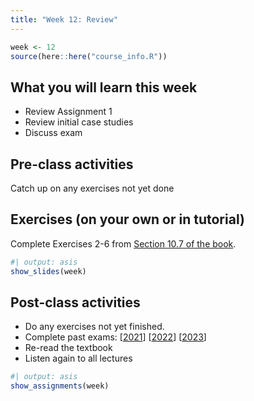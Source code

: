 ```yaml
---
title: "Week 12: Review"
---
```


```r
week <- 12
source(here::here("course_info.R"))
```

## What you will learn this week

* Review Assignment 1
* Review initial case studies
* Discuss exam

## Pre-class activities

Catch up on any exercises not yet done

## Exercises (on your own or in tutorial)

Complete Exercises 2-6 from [Section 10.7 of the book](https://otexts.com/fpp3/dynamic-exercises.html).

```r
#| output: asis
show_slides(week)
```

## Post-class activities

* Do any exercises not yet finished.
* Complete past exams: [[2021](/exams/exam_2021.pdf)] [[2022](/exams/exam_2022.pdf)] [[2023](/exams/exam_2023.pdf)]
* Re-read the textbook
* Listen again to all lectures


```r
#| output: asis
show_assignments(week)
```
